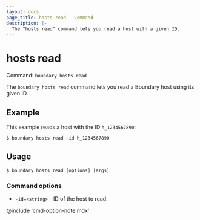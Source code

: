 ```yaml
---
layout: docs
page_title: hosts read - Command
description: |-
  The "hosts read" command lets you read a host with a given ID.
---
```


# hosts read

Command: `boundary hosts read`

The `boundary hosts read` command lets you read a Boundary host using its given ID.

## Example

This example reads a host with the ID `h_1234567890`:

```shell-session
$ boundary hosts read -id h_1234567890
```

## Usage

<CodeBlockConfig hideClipboard>

```shell-session
$ boundary hosts read [options] [args]
```

</CodeBlockConfig>

### Command options

- `-id=<string>` - ID of the host to read.

@include 'cmd-option-note.mdx'